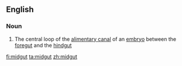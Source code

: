 ==English==

===Noun===
{{wikipedia}}
{{en-noun}}

# {{context|anatomy|lang=en}} The central loop of the [[alimentary canal]] of an [[embryo]] between the [[foregut]] and the [[hindgut]]

[[fi:midgut]]
[[ta:midgut]]
[[zh:midgut]]